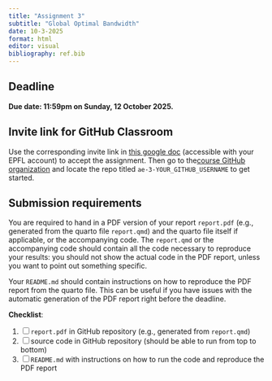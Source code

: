 ```yaml
---
title: "Assignment 3"
subtitle: "Global Optimal Bandwidth"
date: 10-3-2025
format: html
editor: visual
bibliography: ref.bib
---
```


::: callout-important
# Deadline

**Due date: 11:59pm on Sunday, 12 October 2025.**
:::

::: {.callout-note collapse="true"}
# Invite link for GitHub Classroom

Use the corresponding invite link in [this google doc](https://docs.google.com/document/d/1XTO7obXEr2Yxllxk48wnZ5e49ptPGMsMyl40KEZDGRg/edit?usp=sharing) (accessible with your EPFL account) to accept the assignment. Then go to the[course GitHub organization](https://github.com/MATH-517) and locate the repo titled `ae-3-YOUR_GITHUB_USERNAME` to get started.
:::

::: {.callout-warning collapse="false"}
# Submission requirements

You are required to hand in a PDF version of your report `report.pdf` (e.g., generated from the quarto file `report.qmd`) and the quarto file itself if applicable, or the accompanying code. The `report.qmd` or the accompanying code should contain all the code necessary to reproduce your results: you should not show the actual code in the PDF report, unless you want to point out something specific.

Your `README.md` should contain instructions on how to reproduce the PDF report from the quarto file. This can be useful if you have issues with the automatic generation of the PDF report right before the deadline.

**Checklist**:

1. [ ] `report.pdf` in GitHub repository (e.g., generated from `report.qmd`)
2. [ ] source code in GitHub repository (should be able to run from top to bottom)
3. [ ] `README.md` with instructions on how to run the code and reproduce the PDF report
:::

